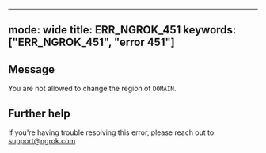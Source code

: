 
---
mode: wide
title: ERR_NGROK_451
keywords: ["ERR_NGROK_451", "error 451"]
---

## Message
You are not allowed to change the region of `DOMAIN`.




## Further help
If you're having trouble resolving this error, please reach out to [support@ngrok.com](mailto:support@ngrok.com?subject=Help%20with%20ERR_NGROK_451)

